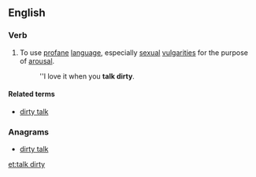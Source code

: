 ==English==

===Verb===
{{en-verb|head=[[to]] [[talk]] [[dirty]]|talks dirty|talking dirty|talked dirty}}

# {{intransitive|idiomatic}} To use [[profane]] [[language]], especially [[sexual]] [[vulgarity|vulgarities]] for the purpose of [[arousal]].
#: ''I love it when you '''talk dirty'''.

====Related terms====
* [[dirty talk]]

===Anagrams===
* [[dirty talk#English|dirty talk]]

[[et:talk dirty]]